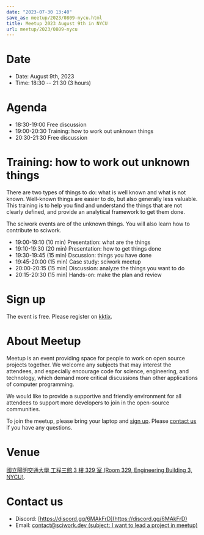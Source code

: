 ```yaml
---
date: "2023-07-30 13:40"
save_as: meetup/2023/0809-nycu.html
title: Meetup 2023 August 9th in NYCU
url: meetup/2023/0809-nycu
---
```


# Date

- Date: August 9th, 2023
- Time: 18:30 \-- 21:30 (3 hours)

# Agenda

- 18:30-19:00 Free discussion
- 19:00-20:30 Training: how to work out unknown things
- 20:30-21:30 Free discussion

# Training: how to work out unknown things

There are two types of things to do: what is well known and what is not
known. Well-known things are easier to do, but also generally less
valuable. This training is to help you find and understand the things
that are not clearly defined, and provide an analytical framework to get
them done.

The sciwork events are of the unknown things. You will also learn how to
contribute to sciwork.

- 19:00-19:10 (10 min) Presentation: what are the things
- 19:10-19:30 (20 min) Presentation: how to get things done
- 19:30-19:45 (15 min) Dscussion: things you have done
- 19:45-20:00 (15 min) Case study: sciwork meetup
- 20:00-20:15 (15 min) Discussion: analyze the things you want to do
- 20:15-20:30 (15 min) Hands-on: make the plan and review

# Sign up

The event is free. Please register on
[kktix](https://sciwork.kktix.cc/events/meetup-20230809).

# About Meetup

Meetup is an event providing space for people to work on open source
projects together. We welcome any subjects that may interest the
attendees, and especially encourage code for science, engineering, and
technology, which demand more critical discussions than other
applications of computer programming.

We would like to provide a supportive and friendly environment for all
attendees to support more developers to join in the open-source
communities.

To join the meetup, please bring your laptop and [sign up](#sign-up).
Please [contact us](#contact-us) if you have any questions.

# Venue

[國立陽明交通大學 工程三館 3 樓 329 室 (Room 329, Engineering Building
3, NYCU)](https://goo.gl/maps/TgDYwohB3CBmQgww9).

<div
  style={{
    overflow: "hidden",
    paddingBottom: "56.25%",
    position: "relative",
    height: 0,
  }}
>
  <Map src="https://www.google.com/maps/embed?pb=!1m18!1m12!1m3!1d905.5596639949631!2d120.99673777209487!3d24.787280157478236!2m3!1f0!2f0!3f0!3m2!1i1024!2i768!4f13.1!3m3!1m2!1s0x3468360f96adabd7%3A0xedfd1ba0fa6c6bf7!2z5ZyL56uL6Zm95piO5Lqk6YCa5aSn5a24IOW3peeoi-S4iemkqA!5e0!3m2!1szh-TW!2stw!4v1678519228058!5m2!1szh-TW!2stw" />
</div>

# Contact us

- Discord: [https://discord.gg/6MAkFrD](https://discord.gg/6MAkFrD)
- Email: [contact@sciwork.dev (subject: I want to lead a project in
  meetup)](mailto:contact@sciwork.dev?subject=[sciwork]%20I%20want%20to%20lead%20a%20project%20in%20scisprint)
